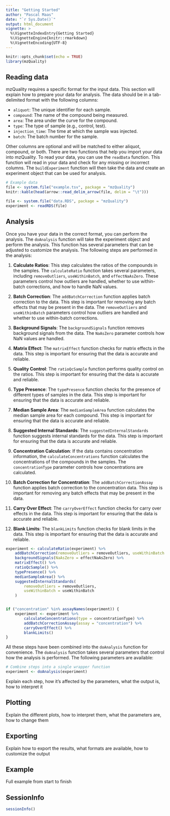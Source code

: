```yaml
---
title: "Getting Started"
author: "Pascal Maas"
date: "`r Sys.Date()`"
output: html_document
vignette: >
  %\VignetteIndexEntry{Getting Started}
  %\VignetteEngine{knitr::rmarkdown}
  %\VignetteEncoding{UTF-8}
---
```


<style type="text/css">
div.main-container {
  max-width: 70vw !important;
}
</style>

```r
knitr::opts_chunk$set(echo = TRUE)
library(mzQuality)
```

## Reading data

mzQuality requires a specific format for the input data. This section will explain how to prepare your data for analysis. 
The data should be in a tab-delimited format with the following columns:

- `aliquot`: The unique identifier for each sample.
- `compound`: The name of the compound being measured.
- `area`: The area under the curve for the compound.
- `type`: The type of sample (e.g., control, test).
- `injection_time`: The time at which the sample was injected.
- `batch`: The batch number for the sample.


Other columns are optional and will be matched to either aliquot, compound, or both. There are two functions that help you import your data into mzQuality. To read your data, you can use the `readData` function. This function will read in your data and check for any missing or incorrect columns. The `buildExperiment` function will then take the data and create an experiment object that can be used for analysis.


```r
# Example data
file <- system.file("example.tsv", package = "mzQuality")
knitr::kable(head(arrow::read_delim_arrow(file, delim = "\t")))
```


```r
file <- system.file("data.RDS", package = "mzQuality")
experiment <- readRDS(file)
```

## Analysis

Once you have your data in the correct format, you can perform the analysis. The `doAnalysis` function will take the experiment object and perform the analysis. This function has several parameters that can be adjusted to customize the analysis. The following steps are performed in the analysis:

1. **Calculate Ratios**: This step calculates the ratios of the compounds in the samples. The `calculateRatio` function takes several parameters, including `removeOutliers`, `useWithinBatch`, and `effectNaAsZero`. These parameters control how outliers are handled, whether to use within-batch corrections, and how to handle NaN values.

2. **Batch Correction**: The `addBatchCorrection` function applies batch correction to the data. This step is important for removing any batch effects that may be present in the data. The `removeOutliers` and `useWithinBatch` parameters control how outliers are handled and whether to use within-batch corrections.

3. **Background Signals**: The `backgroundSignals` function removes background signals from the data. The `NaAsZero` parameter controls how NaN values are handled.

4. **Matrix Effect**: The `matrixEffect` function checks for matrix effects in the data. This step is important for ensuring that the data is accurate and reliable.

5. **Quality Control**: The `ratioQcSample` function performs quality control on the ratios. This step is important for ensuring that the data is accurate and reliable.

6. **Type Presence**: The `typePresence` function checks for the presence of different types of samples in the data. This step is important for ensuring that the data is accurate and reliable.

7. **Median Sample Area**: The `medianSampleArea` function calculates the median sample area for each compound. This step is important for ensuring that the data is accurate and reliable.

8. **Suggested Internal Standards**: The `suggestedInternalStandards` function suggests internal standards for the data. This step is important for ensuring that the data is accurate and reliable.

9. **Concentration Calculation**: If the data contains concentration information, the `calculateConcentrations` function calculates the concentrations of the compounds in the samples. The `concentrationType` parameter controls how concentrations are calculated.

10. **Batch Correction for Concentration**: The `addBatchCorrectionAssay` function applies batch correction to the concentration data. This step is important for removing any batch effects that may be present in the data.

11. **Carry Over Effect**: The `carryOverEffect` function checks for carry over effects in the data. This step is important for ensuring that the data is accurate and reliable.

12. **Blank Limits**: The `blankLimits` function checks for blank limits in the data. This step is important for ensuring that the data is accurate and reliable.

```r
experiment <- calculateRatio(experiment) %>%
    addBatchCorrection(removeOutliers = removeOutliers, useWithinBatch = useWithinBatch) %>%
    backgroundSignals(NaAsZero = effectNaAsZero) %>%
    matrixEffect() %>%
    ratioQcSample() %>%
    typePresence() %>%
    medianSampleArea() %>%
    suggestedInternalStandards(
        removeOutliers = removeOutliers,
        useWithinBatch = useWithinBatch
    )


if ("concentration" %in% assayNames(experiment)) {
    experiment <- experiment %>%
        calculateConcentrations(type = concentrationType) %>%
        addBatchCorrectionAssay(assay = "concentration") %>%
        carryOverEffect() %>%
        blankLimits()
}
```

All these steps have been combined into the `doAnalysis` function for convenience. The `doAnalysis` function takes several parameters that control how the analysis is performed. The following parameters are available:
```r
# Combine steps into a single wrapper function
experiment <- doAnalysis(experiment)
```

Explain each step, how it's affected by the parameters, what the output is, how to interpret it

## Plotting

Explain the different plots, how to interpret them, what the parameters are, how to change them

## Exporting

Explain how to export the results, what formats are available, how to customize the output

## Example

Full example from start to finish

## SessionInfo

```r
sessionInfo()
```
